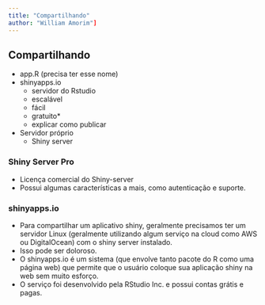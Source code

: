 ```yaml
---
title: "Compartilhando"
author: "William Amorim"]
---
```


## Compartilhando

- app.R (precisa ter esse nome)
- shinyapps.io
   - servidor do Rstudio
   - escalável
   - fácil
   - gratuito*
   - explicar como publicar
- Servidor próprio
   - Shiny server

### Shiny Server Pro

- Licença comercial do Shiny-server
- Possui algumas características a mais, como autenticação e suporte.

### shinyapps.io

- Para compartilhar um aplicativo shiny, geralmente precisamos ter um servidor Linux (geralmente utilizando algum serviço na cloud como AWS ou DigitalOcean) com o shiny server instalado.
- Isso pode ser doloroso.
- O shinyapps.io é um sistema (que envolve tanto pacote do R como uma página web) que permite que o usuário coloque sua aplicação shiny na web sem muito esforço.
- O serviço foi desenvolvido pela RStudio Inc. e possui contas grátis e pagas.
